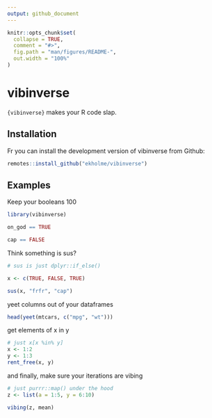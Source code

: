 ```yaml
---
output: github_document
---
```


<!-- README.md is generated from README.Rmd. Please edit that file -->

```r
knitr::opts_chunk$set(
  collapse = TRUE,
  comment = "#>",
  fig.path = "man/figures/README-",
  out.width = "100%"
)
```

# vibinverse

<!-- badges: start -->
<!-- badges: end -->

`{vibinverse}` makes your R code slap.

## Installation

Fr you can install the development version of vibinverse from Github:

``` r
remotes::install_github("ekholme/vibinverse")
```

## Examples

Keep your booleans 100

```r
library(vibinverse)

on_god == TRUE

cap == FALSE
```

Think something is sus?

```r
# sus is just dplyr::if_else()

x <- c(TRUE, FALSE, TRUE)

sus(x, "frfr", "cap")
```

yeet columns out of your dataframes

```r
head(yeet(mtcars, c("mpg", "wt")))
```

get elements of x in y

```r
# just x[x %in% y]
x <- 1:2
y <- 1:3
rent_free(x, y)
```

and finally, make sure your iterations are vibing

```r
# just purrr::map() under the hood
z <- list(a = 1:5, y = 6:10)

vibing(z, mean)
```